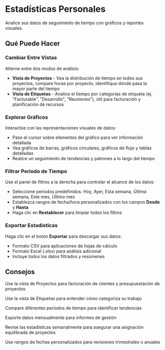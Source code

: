 # Estadísticas Personales

Analice sus datos de seguimiento de tiempo con gráficos y reportes visuales.

## Qué Puede Hacer

### Cambiar Entre Vistas
Alterne entre dos modos de análisis:
- **Vista de Proyectos** - Vea la distribución de tiempo en todos sus proyectos, compare horas por proyecto, identifique dónde pasa la mayor parte del tiempo
- **Vista de Etiquetas** - Analice el tiempo por categorías de etiqueta (ej. "Facturable", "Desarrollo", "Reuniones"), útil para facturación y planificación de recursos

### Explorar Gráficos
Interactúe con las representaciones visuales de datos:
- Pase el cursor sobre elementos del gráfico para ver información detallada
- Vea gráficos de barras, gráficos circulares, gráficos de flujo y tablas detalladas
- Realice un seguimiento de tendencias y patrones a lo largo del tiempo

### Filtrar Período de Tiempo
Use el panel de filtros a la derecha para controlar el alcance de los datos:
- Seleccione períodos predefinidos: Hoy, Ayer, Esta semana, Última semana, Este mes, Último mes
- Establezca rangos de fecha/hora personalizados con los campos **Desde** y **Hasta**
- Haga clic en **Restablecer** para limpiar todos los filtros

### Exportar Estadísticas
Haga clic en el botón **Exportar** para descargar sus datos:
- Formato CSV para aplicaciones de hojas de cálculo
- Formato Excel (.xlsx) para análisis adicional
- Incluye todos los datos filtrados y resúmenes

## Consejos

<Tip>Use la vista de Proyectos para facturación de clientes y presupuestación de proyectos</Tip>

<Tip>Use la vista de Etiquetas para entender cómo categoriza su trabajo</Tip>

<Tip>Compare diferentes períodos de tiempo para identificar tendencias</Tip>

<Tip>Exporte datos mensualmente para informes de gestión</Tip>

<Tip>Revise las estadísticas semanalmente para asegurar una asignación equilibrada de proyectos</Tip>

<Tip>Use rangos de fechas personalizados para revisiones trimestrales o anuales</Tip>
